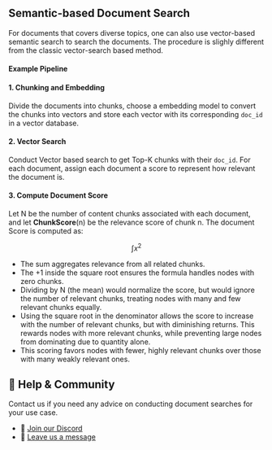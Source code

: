 
##  Semantic-based Document Search

For documents that covers diverse topics, one can also use vector-based semantic search to search the documents. The procedure is slighly different from the classic vector-search based method.

#### Example Pipeline

<Steps className="text-lg">

#### 1. Chunking and Embedding
Divide the documents into chunks, choose a embedding model to convert the chunks into vectors and store each vector with its corresponding `doc_id` in a vector database.


#### 2. Vector Search

Conduct Vector based search to get Top-K chunks with their `doc_id`.  For each document, assign each document a score to represent how relevant the document is.

#### 3. Compute Document Score

Let N be the number of content chunks associated with each document, and let **ChunkScore**(n) be the relevance score of chunk n. The document Score is computed as:


```math
\int x^2
```

- The sum aggregates relevance from all related chunks.
- The +1 inside the square root ensures the formula handles nodes with zero chunks.
- Dividing by N (the mean) would normalize the score, but would ignore the number of relevant chunks, treating nodes with many and few relevant chunks equally.
- Using the square root in the denominator allows the score to increase with the number of relevant chunks, but with diminishing returns. This rewards nodes with more relevant chunks, while preventing large nodes from dominating due to quantity alone.
- This scoring favors nodes with fewer, highly relevant chunks over those with many weakly relevant ones.




</Steps>


## 💬 Help & Community
Contact us if you need any advice on conducting document searches for your use case.

- 🤝 [Join our Discord](https://discord.gg/VuXuf29EUj)  
- 📨 [Leave us a message](https://ii2abc2jejf.typeform.com/to/meB40zV0)